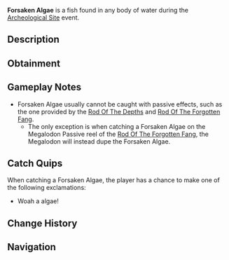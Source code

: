 {{FishInfobox
|image          = Forsaken Algae.png
|rarity         = Limited
|event          = Archeological Site
|sea            = First Sea
|location       = Regionless
|sublocation    = 
|sources        = Fishing Rod
|nopassive      = 1
|radar_location = 
|xp             = 20
|weather        = 
|time           = 
|season         = 
|bait           = 
|base_weight    = 5
|base_value     = 50
|weight_range   = 2.5
|base_chance    = 40
|base_resil     = 100
}}
'''Forsaken Algae''' is a {{Rarity|Limited}} fish found in any body of water during the [[Archeological Site]] event.

== Description ==
{{Description|The Barracuda's fearsome backbone.|Bestiary Entry}}

== Obtainment ==
{{Description|Forsaken Algae can be found in the desolate and abandoned areas of the Forsaken Depths, a place where few dare to venture...|Bestiary Hint}}
{{Fish Availability|
Forsaken Shores/Algae Hunt
|top_rods      = 
Krampus's Rod\346601.59\329242.91;
Magma Rod\336517.45\319663.81;
Plastic Rod\308194.3\292670.5;
Fast Rod\291728.74\371864.97;
Flimsy Rod\269150.45\437017.56;
Buddy Bond Rod\228791.1\326099.51;
Training Rod\232829.28\353508.62;
Fischer's Rod\256849.24\327415.7;
Free Spirit Rod\235012.53\168344.32;
Astralhook Rod\233144.48\318359.88;
Ethereal Prism Rod\232671.46\266131.2;
No-Life Rod\232338.52\182210.14;
Seraphic Rod\230060.74\181492.83;
Trident Rod\224933.68\161124.63;
Rod Of The Forgotten Fang\216842.75\165728.48;
Challenger's Rod\213253.87\166122.67;
Blazebringer Rod\209875.52\165137.19;
Rod Of The Exalted One\202727.84\144918.35;
Zeus Rod\197812.41\154904.36;
Rod Of The Depths\197520.33\150982.58;
Verdant Shear Rod\196748.67\155302.57;
Depthseeker Rod\180609.41\141690.97;
Avalanche Rod\179623.34\127391.55;
Volcanic Rod\174361.83\117653.46;
Steady Rod\91070.28\64648.43
|recommended   = Training Rod
}}

== Gameplay Notes ==
* Forsaken Algae usually cannot be caught with passive effects, such as the one provided by the [[Rod Of The Depths]] and [[Rod Of The Forgotten Fang]].
** The only exception is when catching a Forsaken Algae on the Megalodon Passive reel of the [[Rod Of The Forgotten Fang]], the Megalodon will instead dupe the Forsaken Algae.

== Catch Quips ==
When catching a Forsaken Algae, the player has a chance to make one of the following exclamations:
* Woah a algae!

== Change History ==
{{Change History|{{subst:Current Version}}}}

== Navigation ==
{{Fish Navbox|Archeological Site}}